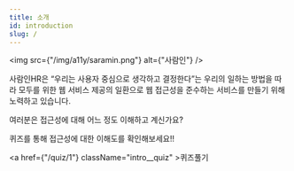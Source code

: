 ```yaml
---
title: 소개
id: introduction
slug: /
---
```


<img src={"/img/a11y/saramin.png"} alt={"사람인"} />

<div className="intro">
  사람인HR은 “우리는 사용자 중심으로 생각하고 결정한다”는 우리의 일하는 방법을 따라 모두를
  위한 웹 서비스 제공의 일환으로 웹 접근성을 준수하는 서비스를 만들기 위해 노력하고 있습니다.

  여러분은 접근성에 대해 어느 정도 이해하고 계신가요?

  퀴즈를 통해 접근성에 대한 이해도를 확인해보세요!!
</div>

<a href={"/quiz/1"} className="intro__quiz" >퀴즈풀기</a>